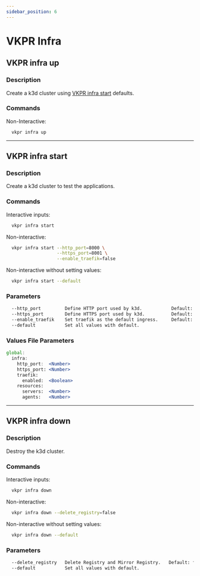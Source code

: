 ```yaml
---
sidebar_position: 6
---
```


# VKPR Infra

## VKPR infra up

### Description

Create a k3d cluster using [VKPR infra start](#vkpr-infra-start) defaults.

### Commands

Non-Interactive:

```bash
  vkpr infra up
```

---

## VKPR infra start

### Description

Create a k3d cluster to test the applications.

### Commands

Interactive inputs:

```bash
  vkpr infra start
```

Non-interactive:

```bash
  vkpr infra start --http_port=8000 \
                   --https_port=8001 \
                   --enable_traefik=false
```

Non-interactive without setting values:

```bash
  vkpr infra start --default
```

### Parameters

```bash
  --http_port         Define HTTP port used by k3d.           Default: 8000
  --https_port        Define HTTPS port used by k3d.          Default: 8001
  --enable_traefik    Set traefik as the default ingress.     Default: false
  --default           Set all values with default.
```

### Values File Parameters

```jsx title="vkpr-values.yaml"
global:
  infra:
    http_port:  <Number>
    https_port: <Number>
    traefik:
      enabled:  <Boolean>
    resources:
      servers:  <Number>
      agents:   <Number>
```

---

## VKPR infra down

### Description

Destroy the k3d cluster.

### Commands

Interactive inputs:

```bash
  vkpr infra down
```

Non-interactive:

```bash
  vkpr infra down --delete_registry=false
```

Non-interactive without setting values:

```bash
  vkpr infra down --default
```

### Parameters

```bash
  --delete_registry   Delete Registry and Mirror Registry.   Default: false
  --default           Set all values with default.
```
